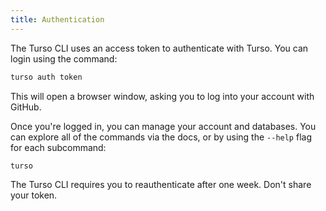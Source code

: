 ```yaml
---
title: Authentication
---
```


The Turso CLI uses an access token to authenticate with Turso. You can login using the command:

```bash
turso auth token
```

This will open a browser window, asking you to log into your account with GitHub.

Once you're logged in, you can manage your account and databases. You can explore all of the commands via the docs, or by using the `--help` flag for each subcommand:

```bash
turso
```

<Info>

The Turso CLI requires you to reauthenticate after one week. Don't share your token.

</Info>
